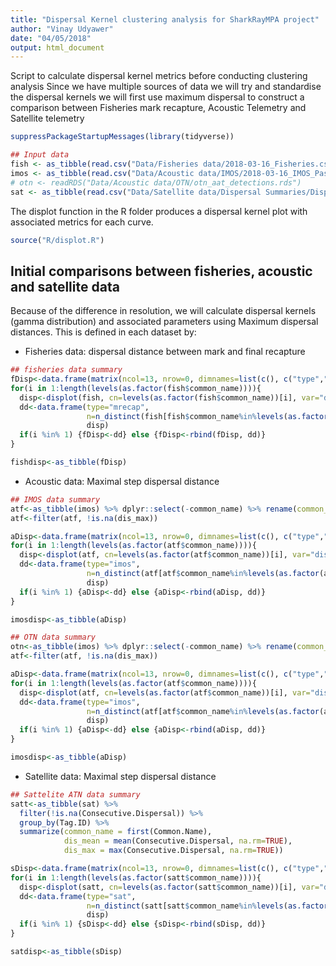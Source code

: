 ```yaml
---
title: "Dispersal Kernel clustering analysis for SharkRayMPA project"
author: "Vinay Udyawer"
date: "04/05/2018"
output: html_document
---
```


Script to calculate dispersal kernel metrics before conducting clustering analysis
Since we have multiple sources of data we will try and standardise the dispersal kernels we will first use maximum dispersal to construct a comparison between Fisheries mark recapture, Acoustic Telemetry and Satellite telemetry

```r
suppressPackageStartupMessages(library(tidyverse))

## Input data
fish <- as_tibble(read.csv("Data/Fisheries data/2018-03-16_Fisheries.csv"))
imos <- as_tibble(read.csv("Data/Acoustic data/IMOS/2018-03-16_IMOS_PassiveTelemetry.csv"))
# otn <- readRDS("Data/Acoustic data/OTN/otn_aat_detections.rds")
sat <- as_tibble(read.csv("Data/Satellite data/Dispersal Summaries/DispersalSummary_SatTags.csv"))
```

The displot function in the R folder produces a dispersal kernel plot with associated metrics for each curve.

```r
source("R/displot.R")
```

## Initial comparisons between fisheries, acoustic and satellite data

Because of the difference in resolution, we will calculate dispersal kernels (gamma distribution) and associated parameters using Maximum dispersal distances. This is defined in each dataset by:

- Fisheries data: dispersal distance between mark and final recapture
```r
## fisheries data summary
fDisp<-data.frame(matrix(ncol=13, nrow=0, dimnames=list(c(), c("type","n","common_name","fit","mean","sd","shape","scale","quant.0.","quant.25.","quant.50.","quant.75.","quant.90."))))
for(i in 1:length(levels(as.factor(fish$common_name)))){
  disp<-displot(fish, cn=levels(as.factor(fish$common_name))[i], var="dis", dist="gamma")
  dd<-data.frame(type="mrecap",
                 n=n_distinct(fish[fish$common_name%in%levels(as.factor(fish$common_name))[i],"TagID"]),
                 disp)
  if(i %in% 1) {fDisp<-dd} else {fDisp<-rbind(fDisp, dd)}
}

fishdisp<-as_tibble(fDisp)
```

- Acoustic data: Maximal step dispersal distance
```r
## IMOS data summary
atf<-as_tibble(imos) %>% dplyr::select(-common_name) %>% rename(common_name = scientific_name)
atf<-filter(atf, !is.na(dis_max))

aDisp<-data.frame(matrix(ncol=13, nrow=0, dimnames=list(c(), c("type","n","common_name","fit","mean","sd","shape","scale","quant.0.","quant.25.","quant.50.","quant.75.","quant.90."))))
for(i in 1:length(levels(as.factor(atf$common_name)))){
  disp<-displot(atf, cn=levels(as.factor(atf$common_name))[i], var="dis_max", dist="gamma")
  dd<-data.frame(type="imos",
                 n=n_distinct(atf[atf$common_name%in%levels(as.factor(atf$common_name))[i],"tag_id"]),
                 disp)
  if(i %in% 1) {aDisp<-dd} else {aDisp<-rbind(aDisp, dd)}
}

imosdisp<-as_tibble(aDisp)
```

```r
## OTN data summary
otn<-as_tibble(imos) %>% dplyr::select(-common_name) %>% rename(common_name = scientific_name)
atf<-filter(atf, !is.na(dis_max))

aDisp<-data.frame(matrix(ncol=13, nrow=0, dimnames=list(c(), c("type","n","common_name","fit","mean","sd","shape","scale","quant.0.","quant.25.","quant.50.","quant.75.","quant.90."))))
for(i in 1:length(levels(as.factor(atf$common_name)))){
  disp<-displot(atf, cn=levels(as.factor(atf$common_name))[i], var="dis_max", dist="gamma")
  dd<-data.frame(type="imos",
                 n=n_distinct(atf[atf$common_name%in%levels(as.factor(atf$common_name))[i],"tag_id"]),
                 disp)
  if(i %in% 1) {aDisp<-dd} else {aDisp<-rbind(aDisp, dd)}
}

imosdisp<-as_tibble(aDisp)
```


- Satellite data: Maximal step dispersal distance
```r
## Sattelite ATN data summary
satt<-as_tibble(sat) %>% 
  filter(!is.na(Consecutive.Dispersal)) %>%
  group_by(Tag.ID) %>% 
  summarize(common_name = first(Common.Name),
            dis_mean = mean(Consecutive.Dispersal, na.rm=TRUE),
            dis_max = max(Consecutive.Dispersal, na.rm=TRUE))

sDisp<-data.frame(matrix(ncol=13, nrow=0, dimnames=list(c(), c("type","n","common_name","fit","mean","sd","shape","scale","quant.0.","quant.25.","quant.50.","quant.75.","quant.90."))))
for(i in 1:length(levels(as.factor(satt$common_name)))){
  disp<-displot(satt, cn=levels(as.factor(satt$common_name))[i], var="dis_max", dist="gamma")
  dd<-data.frame(type="sat",
                 n=n_distinct(satt[satt$common_name%in%levels(as.factor(satt$common_name))[i],"Tag.ID"]),
                 disp)
  if(i %in% 1) {sDisp<-dd} else {sDisp<-rbind(sDisp, dd)}
}

satdisp<-as_tibble(sDisp)
```











